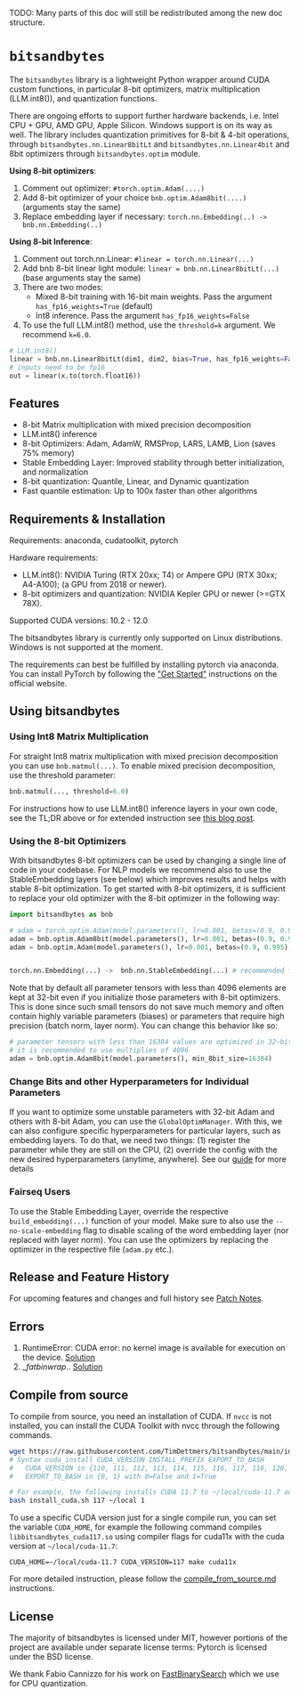TODO: Many parts of this doc will still be redistributed among the new doc structure.

# `bitsandbytes`

The `bitsandbytes` library is a lightweight Python wrapper around CUDA custom functions, in particular 8-bit optimizers, matrix multiplication (LLM.int8()), and quantization functions.

There are ongoing efforts to support further hardware backends, i.e. Intel CPU + GPU, AMD GPU, Apple Silicon. Windows support is on its way as well.
The library includes quantization primitives for 8-bit & 4-bit operations, through `bitsandbytes.nn.Linear8bitLt` and `bitsandbytes.nn.Linear4bit` and 8bit optimizers through `bitsandbytes.optim` module.

**Using 8-bit optimizers**:

1. Comment out optimizer: ``#torch.optim.Adam(....)``
2. Add 8-bit optimizer of your choice ``bnb.optim.Adam8bit(....)`` (arguments stay the same)
3. Replace embedding layer if necessary: ``torch.nn.Embedding(..) -> bnb.nn.Embedding(..)``


**Using 8-bit Inference**:
1. Comment out torch.nn.Linear: ``#linear = torch.nn.Linear(...)``
2. Add bnb 8-bit linear light module: ``linear = bnb.nn.Linear8bitLt(...)`` (base arguments stay the same)
3. There are two modes:
   - Mixed 8-bit training with 16-bit main weights. Pass the argument ``has_fp16_weights=True`` (default)
   - Int8 inference. Pass the argument ``has_fp16_weights=False``
4. To use the full LLM.int8() method, use the ``threshold=k`` argument. We recommend ``k=6.0``.
```python
# LLM.int8()
linear = bnb.nn.Linear8bitLt(dim1, dim2, bias=True, has_fp16_weights=False, threshold=6.0)
# inputs need to be fp16
out = linear(x.to(torch.float16))
```


## Features

- 8-bit Matrix multiplication with mixed precision decomposition
- LLM.int8() inference
- 8-bit Optimizers: Adam, AdamW, RMSProp, LARS, LAMB, Lion (saves 75% memory)
- Stable Embedding Layer: Improved stability through better initialization, and normalization
- 8-bit quantization: Quantile, Linear, and Dynamic quantization
- Fast quantile estimation: Up to 100x faster than other algorithms

## Requirements & Installation

Requirements: anaconda, cudatoolkit, pytorch

Hardware requirements:
 - LLM.int8(): NVIDIA Turing (RTX 20xx; T4) or Ampere GPU (RTX 30xx; A4-A100); (a GPU from 2018 or newer).
 - 8-bit optimizers and quantization: NVIDIA Kepler GPU or newer (>=GTX 78X).

Supported CUDA versions: 10.2 - 12.0

The bitsandbytes library is currently only supported on Linux distributions. Windows is not supported at the moment.

The requirements can best be fulfilled by installing pytorch via anaconda. You can install PyTorch by following the ["Get Started"](https://pytorch.org/get-started/locally/) instructions on the official website.


## Using bitsandbytes

### Using Int8 Matrix Multiplication

For straight Int8 matrix multiplication with mixed precision decomposition you can use ``bnb.matmul(...)``. To enable mixed precision decomposition, use the threshold parameter:
```python
bnb.matmul(..., threshold=6.0)
```

For instructions how to use LLM.int8() inference layers in your own code, see the TL;DR above or for extended instruction see [this blog post](https://huggingface.co/blog/hf-bitsandbytes-integration).

### Using the 8-bit Optimizers

With bitsandbytes 8-bit optimizers can be used by changing a single line of code in your codebase. For NLP models we recommend also to use the StableEmbedding layers (see below) which improves results and helps with stable 8-bit optimization.  To get started with 8-bit optimizers, it is sufficient to replace your old optimizer with the 8-bit optimizer in the following way:
```python
import bitsandbytes as bnb

# adam = torch.optim.Adam(model.parameters(), lr=0.001, betas=(0.9, 0.995)) # comment out old optimizer
adam = bnb.optim.Adam8bit(model.parameters(), lr=0.001, betas=(0.9, 0.995)) # add bnb optimizer
adam = bnb.optim.Adam(model.parameters(), lr=0.001, betas=(0.9, 0.995), optim_bits=8) # equivalent


torch.nn.Embedding(...) ->  bnb.nn.StableEmbedding(...) # recommended for NLP models
```

Note that by default all parameter tensors with less than 4096 elements are kept at 32-bit even if you initialize those parameters with 8-bit optimizers. This is done since such small tensors do not save much memory and often contain highly variable parameters (biases) or parameters that require high precision (batch norm, layer norm). You can change this behavior like so:
```python
# parameter tensors with less than 16384 values are optimized in 32-bit
# it is recommended to use multiplies of 4096
adam = bnb.optim.Adam8bit(model.parameters(), min_8bit_size=16384)
```

### Change Bits and other Hyperparameters for Individual Parameters

If you want to optimize some unstable parameters with 32-bit Adam and others with 8-bit Adam, you can use the `GlobalOptimManager`. With this, we can also configure specific hyperparameters for particular layers, such as embedding layers. To do that, we need two things: (1) register the parameter while they are still on the CPU, (2) override the config with the new desired hyperparameters (anytime, anywhere). See our [guide](howto_config_override.md) for more details

### Fairseq Users

To use the Stable Embedding Layer, override the respective `build_embedding(...)` function of your model. Make sure to also use the `--no-scale-embedding` flag to disable scaling of the word embedding layer (nor replaced with layer norm). You can use the optimizers by replacing the optimizer in the respective file (`adam.py` etc.).

## Release and Feature History

For upcoming features and changes and full history see [Patch Notes](CHANGELOG.md).

## Errors

1. RuntimeError: CUDA error: no kernel image is available for execution on the device. [Solution](errors_and_solutions.md#No-kernel-image-available)
2. __fatbinwrap_.. [Solution](errors_and_solutions.md#fatbinwrap_)

## Compile from source
To compile from source, you need an installation of CUDA. If `nvcc` is not installed, you can install the CUDA Toolkit with nvcc through the following commands.

```bash
wget https://raw.githubusercontent.com/TimDettmers/bitsandbytes/main/install_cuda.sh
# Syntax cuda_install CUDA_VERSION INSTALL_PREFIX EXPORT_TO_BASH
#   CUDA_VERSION in {110, 111, 112, 113, 114, 115, 116, 117, 118, 120, 121, 122}
#   EXPORT_TO_BASH in {0, 1} with 0=False and 1=True

# For example, the following installs CUDA 11.7 to ~/local/cuda-11.7 and exports the path to your .bashrc
bash install_cuda.sh 117 ~/local 1
```

To use a specific CUDA version just for a single compile run, you can set the variable `CUDA_HOME`, for example the following command compiles `libbitsandbytes_cuda117.so` using compiler flags for cuda11x with the cuda version at `~/local/cuda-11.7`:

``CUDA_HOME=~/local/cuda-11.7 CUDA_VERSION=117 make cuda11x``

For more detailed instruction, please follow the [compile_from_source.md](compile_from_source.md) instructions.

## License

The majority of bitsandbytes is licensed under MIT, however portions of the project are available under separate license terms: Pytorch is licensed under the BSD license.

We thank Fabio Cannizzo for his work on [FastBinarySearch](https://github.com/fabiocannizzo/FastBinarySearch) which we use for CPU quantization.
